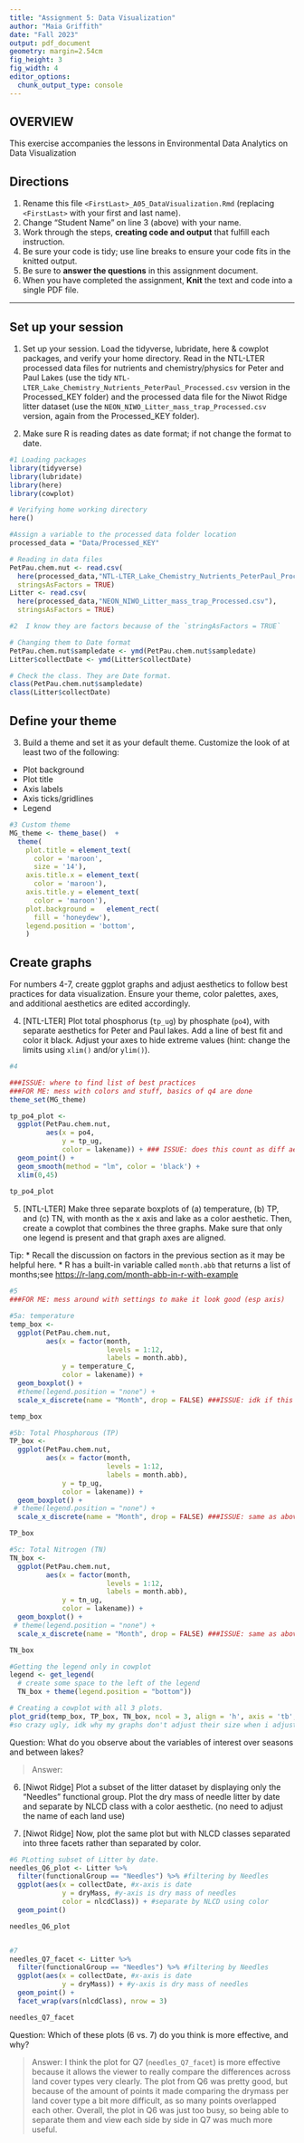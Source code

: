 ```yaml
---
title: "Assignment 5: Data Visualization"
author: "Maia Griffith"
date: "Fall 2023"
output: pdf_document
geometry: margin=2.54cm
fig_height: 3
fig_width: 4
editor_options: 
  chunk_output_type: console
---
```


## OVERVIEW

This exercise accompanies the lessons in Environmental Data Analytics on Data Visualization 

## Directions
1.  Rename this file `<FirstLast>_A05_DataVisualization.Rmd` (replacing `<FirstLast>` with your first and last name).
2. Change "Student Name" on line 3 (above) with your name.
3. Work through the steps, **creating code and output** that fulfill each instruction.
4. Be sure your code is tidy; use line breaks to ensure your code fits in the knitted output.
5. Be sure to **answer the questions** in this assignment document.
6. When you have completed the assignment, **Knit** the text and code into a single PDF file.

---

## Set up your session 

1. Set up your session. Load the tidyverse, lubridate, here & cowplot packages, and verify your home directory. Read in the NTL-LTER processed data files for nutrients and chemistry/physics for Peter and Paul Lakes (use the tidy `NTL-LTER_Lake_Chemistry_Nutrients_PeterPaul_Processed.csv` version in the Processed_KEY folder) and the processed data file for the Niwot Ridge litter dataset (use the `NEON_NIWO_Litter_mass_trap_Processed.csv` version, again from the Processed_KEY folder). 

2. Make sure R is reading dates as date format; if not change the format to date.

```r
#1 Loading packages
library(tidyverse)
library(lubridate)
library(here)
library(cowplot)

# Verifying home working directory
here()

#Assign a variable to the processed data folder location
processed_data = "Data/Processed_KEY"

# Reading in data files
PetPau.chem.nut <- read.csv(
  here(processed_data,"NTL-LTER_Lake_Chemistry_Nutrients_PeterPaul_Processed.csv"),
  stringsAsFactors = TRUE)
Litter <- read.csv(
  here(processed_data,"NEON_NIWO_Litter_mass_trap_Processed.csv"),
  stringsAsFactors = TRUE)

#2  I know they are factors because of the `stringAsFactors = TRUE`

# Changing them to Date format
PetPau.chem.nut$sampledate <- ymd(PetPau.chem.nut$sampledate)
Litter$collectDate <- ymd(Litter$collectDate)

# Check the class. They are Date format.
class(PetPau.chem.nut$sampledate)
class(Litter$collectDate)
```
## Define your theme
3. Build a theme and set it as your default theme. Customize the look of at least two of the following: 
 * Plot background
 * Plot title
 * Axis labels
 * Axis ticks/gridlines
 * Legend

```r
#3 Custom theme
MG_theme <- theme_base()  + 
  theme(
    plot.title = element_text(
      color = 'maroon',
      size = '14'),
    axis.title.x = element_text(
      color = 'maroon'),
    axis.title.y = element_text(
      color = 'maroon'),
    plot.background =   element_rect(
      fill = 'honeydew'),
    legend.position = 'bottom',
    )
```

## Create graphs
For numbers 4-7, create ggplot graphs and adjust aesthetics to follow best practices for data visualization. Ensure your theme, color palettes, axes, and additional aesthetics are edited accordingly.

4. [NTL-LTER] Plot total phosphorus (`tp_ug`) by phosphate (`po4`), with separate aesthetics for Peter and Paul lakes. Add a line of best fit and color it black. Adjust your axes to hide extreme values (hint: change the limits using `xlim()` and/or `ylim()`).

```r
#4 

###ISSUE: where to find list of best practices
###FOR ME: mess with colors and stuff, basics of q4 are done
theme_set(MG_theme)

tp_po4_plot <- 
  ggplot(PetPau.chem.nut,
         aes(x = po4,
             y = tp_ug,
             color = lakename)) + ### ISSUE: does this count as diff aes for each lake or does it mean to use the aes command twice?
  geom_point() +
  geom_smooth(method = "lm", color = 'black') +
  xlim(0,45)
  
tp_po4_plot

```


5. [NTL-LTER] Make three separate boxplots of (a) temperature, (b) TP, and (c) TN, with month as the x axis and lake as a color aesthetic. Then, create a cowplot that combines the three graphs. Make sure that only one legend is present and that graph axes are aligned. 

Tip:
* Recall the discussion on factors in the previous section as it may be helpful here. 
* R has a built-in variable called `month.abb` that returns a list of months;see <https://r-lang.com/month-abb-in-r-with-example>

```r
#5 
###FOR ME: mess around with settings to make it look good (esp axis)

#5a: temperature
temp_box <-
  ggplot(PetPau.chem.nut,
         aes(x = factor(month,
                        levels = 1:12,
                        labels = month.abb),
             y = temperature_C,
             color = lakename)) +
  geom_boxplot() +
  #theme(legend.position = "none") +
  scale_x_discrete(name = "Month", drop = FALSE) ###ISSUE: idk if this is required or necessary?

temp_box

#5b: Total Phosphorous (TP)
TP_box <-
  ggplot(PetPau.chem.nut,
         aes(x = factor(month,
                        levels = 1:12,
                        labels = month.abb),
             y = tp_ug,
             color = lakename)) +
  geom_boxplot() +
 # theme(legend.position = "none") +
  scale_x_discrete(name = "Month", drop = FALSE) ###ISSUE: same as above

TP_box

#5c: Total Nitrogen (TN)
TN_box <-
  ggplot(PetPau.chem.nut,
         aes(x = factor(month,
                        levels = 1:12,
                        labels = month.abb),
             y = tn_ug,
             color = lakename)) +
  geom_boxplot() +
 # theme(legend.position = "none") +
  scale_x_discrete(name = "Month", drop = FALSE) ###ISSUE: same as above

TN_box

#Getting the legend only in cowplot
legend <- get_legend(
  # create some space to the left of the legend
  TN_box + theme(legend.position = "bottom"))

# Creating a cowplot with all 3 plots.
plot_grid(temp_box, TP_box, TN_box, ncol = 3, align = 'h', axis = 'tb', legend) 
#so crazy ugly, idk why my graphs don't adjust their size when i adjust the size of the plot pane

```

Question: What do you observe about the variables of interest over seasons and between lakes? 

> Answer: 

6. [Niwot Ridge] Plot a subset of the litter dataset by displaying only the "Needles" functional group. Plot the dry mass of needle litter by date and separate by NLCD class with a color aesthetic. (no need to adjust the name of each land use)

7. [Niwot Ridge] Now, plot the same plot but with NLCD classes separated into three facets rather than separated by color. 

```r
#6 PLotting subset of Litter by date.
needles_Q6_plot <- Litter %>%
  filter(functionalGroup == "Needles") %>% #filtering by Needles
  ggplot(aes(x = collectDate, #x-axis is date
             y = dryMass, #y-axis is dry mass of needles
             color = nlcdClass)) + #separate by NLCD using color
  geom_point()

needles_Q6_plot


#7
needles_Q7_facet <- Litter %>%
  filter(functionalGroup == "Needles") %>% #filtering by Needles
  ggplot(aes(x = collectDate, #x-axis is date
             y = dryMass)) + #y-axis is dry mass of needles
  geom_point() +
  facet_wrap(vars(nlcdClass), nrow = 3)

needles_Q7_facet

```
Question: Which of these plots (6 vs. 7) do you think is more effective, and why? 

> Answer: I think the plot for Q7 (`needles_Q7_facet`) is more effective because it allows the viewer to really compare the differences across land cover types very clearly. The plot from Q6 was pretty good, but because of the amount of points it made comparing the drymass per land cover type a bit more difficult, as so many points overlapped each other. Overall, the plot in Q6 was just too busy, so being able to separate them and view each side by side in Q7 was much more useful.